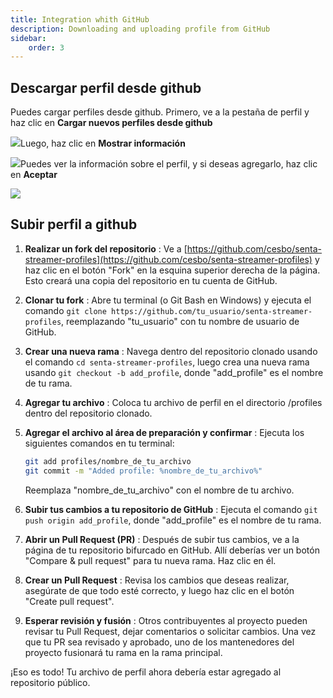 ```yaml
---
title: Integration whith GitHub
description: Downloading and uploading profile from GitHub
sidebar:
    order: 3
---
```



## Descargar perfil desde github

Puedes cargar perfiles desde github. Primero, ve a la pestaña de perfil y haz clic en **Cargar nuevos perfiles desde github**

![](https://cesbo.b-cdn.net/senta/help/streamer/Click_to_load.png)Luego, haz clic en **Mostrar información**

![](https://cesbo.b-cdn.net/senta/help/streamer/Click_to_show_info.png)Puedes ver la información sobre el perfil, y si deseas agregarlo, haz clic en **Aceptar**

![](https://cesbo.b-cdn.net/senta/help/streamer/Click_to_accept.png)

## Subir perfil a github

<Steps>

1. **Realizar un fork del repositorio** : Ve a [https://github.com/cesbo/senta-streamer-profiles](https://github.com/cesbo/senta-streamer-profiles) y haz clic en el botón "Fork" en la esquina superior derecha de la página. Esto creará una copia del repositorio en tu cuenta de GitHub.

1. **Clonar tu fork** : Abre tu terminal (o Git Bash en Windows) y ejecuta el comando `git clone https://github.com/tu_usuario/senta-streamer-profiles`, reemplazando "tu_usuario" con tu nombre de usuario de GitHub.

1. **Crear una nueva rama** : Navega dentro del repositorio clonado usando el comando `cd senta-streamer-profiles`, luego crea una nueva rama usando `git checkout -b add_profile`, donde "add_profile" es el nombre de tu rama.

1. **Agregar tu archivo** : Coloca tu archivo de perfil en el directorio /profiles dentro del repositorio clonado.

1. **Agregar el archivo al área de preparación y confirmar** : Ejecuta los siguientes comandos en tu terminal:
    ```bash [terminal]
    git add profiles/nombre_de_tu_archivo
    git commit -m "Added profile: %nombre_de_tu_archivo%"
    ```
    Reemplaza "nombre_de_tu_archivo" con el nombre de tu archivo.

1. **Subir tus cambios a tu repositorio de GitHub** : Ejecuta el comando `git push origin add_profile`, donde "add_profile" es el nombre de tu rama.

1. **Abrir un Pull Request (PR)** : Después de subir tus cambios, ve a la página de tu repositorio bifurcado en GitHub. Allí deberías ver un botón "Compare & pull request" para tu nueva rama. Haz clic en él.

1. **Crear un Pull Request** : Revisa los cambios que deseas realizar, asegúrate de que todo esté correcto, y luego haz clic en el botón "Create pull request".

1. **Esperar revisión y fusión** : Otros contribuyentes al proyecto pueden revisar tu Pull Request, dejar comentarios o solicitar cambios. Una vez que tu PR sea revisado y aprobado, uno de los mantenedores del proyecto fusionará tu rama en la rama principal.

</Steps>

¡Eso es todo! Tu archivo de perfil ahora debería estar agregado al repositorio público.